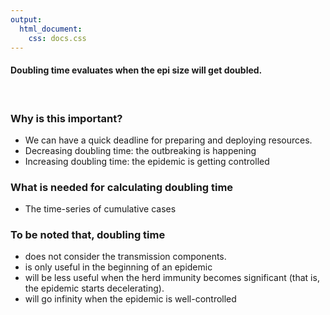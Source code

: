 ```yaml
---
output: 
  html_document:
    css: docs.css
---
```


#### **Doubling time** evaluates when the epi size will get doubled. 

\

### Why is this important?
- We can have a quick deadline for preparing and deploying resources.
- Decreasing doubling time: the outbreaking is happening
- Increasing doubling time: the epidemic is getting controlled



### What is needed for calculating doubling time
- The time-series of cumulative cases


### To be noted that, doubling time
- does not consider the transmission components.
- is only useful in the beginning of an epidemic
- will be less useful when the herd immunity becomes significant (that is, the epidemic starts decelerating).
- will go infinity when the epidemic is well-controlled
